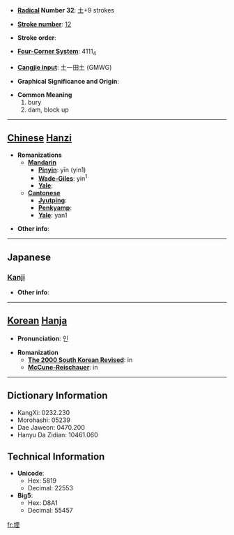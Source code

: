 * '''[[Wiktionary:Chinese radical index| Radical]] Number 32''': [[Wiktionary:Chinese radical index 土|土]]+9 strokes

* '''[[Wiktionary:Chinese total strokes index|Stroke number]]''': [[Wiktionary:Chinese total strokes index 12|12]]

* '''Stroke order''': 

* '''[[Wiktionary:Chinese four corner index|Four-Corner System]]''': 4111<sub>4</sub>

* '''[[Wiktionary:Chinese Cangjie index|Cangjie input]]''': 土一田土 (GMWG)

* '''Graphical Significance and Origin''': 

* '''Common Meaning'''
*#bury
*# dam, block up


----

== [[Chinese]] [[Hanzi]] ==

* '''Romanizations'''
** '''[[Mandarin]]'''
*** '''[[Pinyin]]''': yīn (yin1)
*** '''[[Wade-Giles]]''': yin<sup>1</sup>
*** '''[[Yale]]''': 
** '''[[Cantonese]]'''
*** '''[[Jyutping]]''':
*** '''[[Penkyamp]]''': 
*** '''[[Yale]]''': yan1

* '''Other info''': 

----

==Japanese==
===[[Kanji]]===
{{kanji|on readings=[[いん]] (in)
|kun readings=[[ふさぐ]] (fusagu)
}}

* '''Other info''':  

----

== [[Korean]] [[Hanja]] ==

* '''Pronunciation''': 인

* '''Romanization'''
** '''[[The 2000 South Korean Revised Romanization|The 2000 South Korean Revised]]''': in
** '''[[McCune-Reischauer]]''': in

----

== Dictionary Information ==

* KangXi: 0232.230
* Morohashi: 05239
* Dae Jaweon: 0470.200
* Hanyu Da Zidian: 10461.060

== Technical Information ==

* '''Unicode''':
** Hex: 5819
** Decimal: 22553
* '''Big5''':
** Hex: D8A1
** Decimal: 55457

[[fr:堙]]